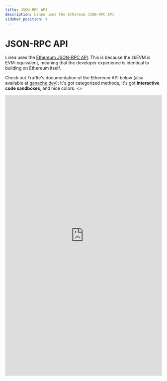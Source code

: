 ```yaml
---
title: JSON-RPC API
description: Linea uses the Ethereum JSON-RPC API
sidebar_position: 4
---
```


# JSON-RPC API

Linea uses the [Ethereum JSON-RPC API](https://eth.wiki/json-rpc/API). This is because the zkEVM is EVM-equivalent, meaning that the developer experience is identical to building on Ethereum itself.

Check out Truffle's documentation of the Ethereum API below (also available at [ganache.dev](https://ganache.dev)); it's got categorized methods, it's got **interactive code sandboxes**, and nice colors.
<>
  <iframe width="100%" height="900" src="https://ganache.dev/" frameBorder="0" allowFullScreen />
</>

